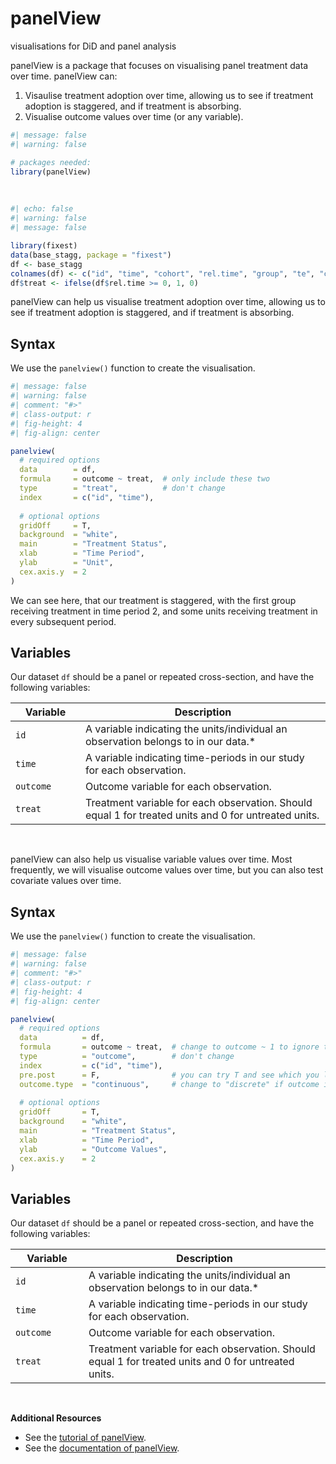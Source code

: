 # panelView {.unnumbered}

::: small
visualisations for DiD and panel analysis
:::

panelView is a package that focuses on visualising panel treatment data over time. panelView can:

1.  Visaulise treatment adoption over time, allowing us to see if treatment adoption is staggered, and if treatment is absorbing.
2.  Visualise outcome values over time (or any variable).

```r
#| message: false
#| warning: false

# packages needed: 
library(panelView)
```

<br />

```r
#| echo: false
#| warning: false
#| message: false

library(fixest)
data(base_stagg, package = "fixest")
df <- base_stagg
colnames(df) <- c("id", "time", "cohort", "rel.time", "group", "te", "covar", "outcome")
df$treat <- ifelse(df$rel.time >= 0, 1, 0)
```

panelView can help us visualise treatment adoption over time, allowing us to see if treatment adoption is staggered, and if treatment is absorbing.

::: panel-tabset
## Syntax

We use the `panelview()` function to create the visualisation.

```r
#| message: false
#| warning: false
#| comment: "#>"
#| class-output: r
#| fig-height: 4
#| fig-align: center

panelview(
  # required options
  data        = df,
  formula     = outcome ~ treat,  # only include these two
  type        = "treat",          # don't change
  index       = c("id", "time"),
  
  # optional options
  gridOff     = T,
  background  = "white",
  main        = "Treatment Status",
  xlab        = "Time Period",
  ylab        = "Unit",
  cex.axis.y  = 2
)

```

We can see here, that our treatment is staggered, with the first group receiving treatment in time period 2, and some units receiving treatment in every subsequent period.

## Variables

Our dataset `df` should be a panel or repeated cross-section, and have the following variables:

| Variable  | Description                                                                                          |
|----------------|--------------------------------------------------------|
| `id`      | A variable indicating the units/individual an observation belongs to in our data.\*                  |
| `time`    | A variable indicating time-periods in our study for each observation.                                |
| `outcome` | Outcome variable for each observation.                                                               |
| `treat`   | Treatment variable for each observation. Should equal 1 for treated units and 0 for untreated units. |
:::

<br />

panelView can also help us visualise variable values over time. Most frequently, we will visualise outcome values over time, but you can also test covariate values over time.

::: panel-tabset
## Syntax

We use the `panelview()` function to create the visualisation.

```r
#| message: false
#| warning: false
#| comment: "#>"
#| class-output: r
#| fig-height: 4
#| fig-align: center

panelview(
  # required options
  data          = df,
  formula       = outcome ~ treat,  # change to outcome ~ 1 to ignore treat colorcoding
  type          = "outcome",        # don't change
  index         = c("id", "time"),
  pre.post      = F,                # you can try T and see which you like  
  outcome.type  = "continuous",     # change to "discrete" if outcome is binary
  
  # optional options
  gridOff       = T,
  background    = "white",
  main          = "Treatment Status",
  xlab          = "Time Period",
  ylab          = "Outcome Values",
  cex.axis.y    = 2
)

```

## Variables

Our dataset `df` should be a panel or repeated cross-section, and have the following variables:

| Variable  | Description                                                                                          |
|-----------------|-------------------------------------------------------|
| `id`      | A variable indicating the units/individual an observation belongs to in our data.\*                  |
| `time`    | A variable indicating time-periods in our study for each observation.                                |
| `outcome` | Outcome variable for each observation.                                                               |
| `treat`   | Treatment variable for each observation. Should equal 1 for treated units and 0 for untreated units. |
:::

<br />

**Additional Resources**

-   See the [tutorial of panelView](https://yiqingxu.org/packages/panelview/reference/articles/tutorial.html).
-   See the [documentation of panelView](https://yiqingxu.org/packages/panelview/reference/reference/panelView.html).
